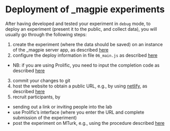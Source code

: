 # Deployment of _magpie experiments

After having developed and tested your experiment in `debug` mode, to deploy an experiment (present it to the public, and collect data), you will usually go through the following steps:

1. create the experiment (where the data should be saved) on an instance of the \_magpie server app, as described [here](https://magpie-ea.github.io/magpie-docs/02_using_the_server_app/02_use/)
2. configure the deploy information in file `06_main.js` as described [here](https://magpie-ea.github.io/magpie-site/experiments/08config.html)
  - NB: if you are using Prolific, you need to input the completion code as described [here](https://magpie-ea.github.io/magpie-docs/03_deploying_experiments/03_recruitment_Prolific/)
3. commit your changes to git
4. host the website to obtain a public URL, e.g., by using [netlify](https://www.netlify.com), as described [here](https://magpie-ea.github.io/magpie-docs/03_deploying_experiments/04_hosting_on_netlify/)
5. recruit participants, by
  - sending out a link or inviting people into the lab
  - use Prolific's interface (where you enter the URL and complete submission of the experiment)
  - post the experiment on MTurk, e.g., using the procedure described [here](https://magpie-ea.github.io/magpie-docs/03_deploying_experiments/02_recruitment_MTurk/)
